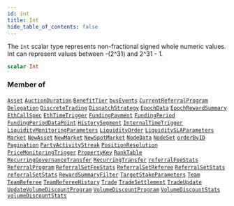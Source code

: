 ```yaml
---
id: int
title: Int
hide_table_of_contents: false
---
```








The `Int` scalar type represents non-fractional signed whole numeric values. Int can represent values between -(2^31) and 2^31 - 1.

```graphql
scalar Int
```




### Member of

[`Asset`](/testnet/api/graphql/objects/asset)  <Badge class="secondary" text="object"/><Bullet />[`AuctionDuration`](/testnet/api/graphql/objects/auction-duration)  <Badge class="secondary" text="object"/><Bullet />[`BenefitTier`](/testnet/api/graphql/objects/benefit-tier)  <Badge class="secondary" text="object"/><Bullet />[`busEvents`](/testnet/api/graphql/subscriptions/bus-events)  <Badge class="secondary" text="subscription"/><Bullet />[`CurrentReferralProgram`](/testnet/api/graphql/objects/current-referral-program)  <Badge class="secondary" text="object"/><Bullet />[`Delegation`](/testnet/api/graphql/objects/delegation)  <Badge class="secondary" text="object"/><Bullet />[`DiscreteTrading`](/testnet/api/graphql/objects/discrete-trading)  <Badge class="secondary" text="object"/><Bullet />[`DispatchStrategy`](/testnet/api/graphql/objects/dispatch-strategy)  <Badge class="secondary" text="object"/><Bullet />[`EpochData`](/testnet/api/graphql/objects/epoch-data)  <Badge class="secondary" text="object"/><Bullet />[`EpochRewardSummary`](/testnet/api/graphql/objects/epoch-reward-summary)  <Badge class="secondary" text="object"/><Bullet />[`EthCallSpec`](/testnet/api/graphql/objects/eth-call-spec)  <Badge class="secondary" text="object"/><Bullet />[`EthTimeTrigger`](/testnet/api/graphql/objects/eth-time-trigger)  <Badge class="secondary" text="object"/><Bullet />[`FundingPayment`](/testnet/api/graphql/objects/funding-payment)  <Badge class="secondary" text="object"/><Bullet />[`FundingPeriod`](/testnet/api/graphql/objects/funding-period)  <Badge class="secondary" text="object"/><Bullet />[`FundingPeriodDataPoint`](/testnet/api/graphql/objects/funding-period-data-point)  <Badge class="secondary" text="object"/><Bullet />[`HistorySegment`](/testnet/api/graphql/objects/history-segment)  <Badge class="secondary" text="object"/><Bullet />[`InternalTimeTrigger`](/testnet/api/graphql/objects/internal-time-trigger)  <Badge class="secondary" text="object"/><Bullet />[`LiquidityMonitoringParameters`](/testnet/api/graphql/objects/liquidity-monitoring-parameters)  <Badge class="secondary" text="object"/><Bullet />[`LiquidityOrder`](/testnet/api/graphql/objects/liquidity-order)  <Badge class="secondary" text="object"/><Bullet />[`LiquiditySLAParameters`](/testnet/api/graphql/objects/liquidity-slaparameters)  <Badge class="secondary" text="object"/><Bullet />[`Market`](/testnet/api/graphql/objects/market)  <Badge class="secondary" text="object"/><Bullet />[`NewAsset`](/testnet/api/graphql/objects/new-asset)  <Badge class="secondary" text="object"/><Bullet />[`NewMarket`](/testnet/api/graphql/objects/new-market)  <Badge class="secondary" text="object"/><Bullet />[`NewSpotMarket`](/testnet/api/graphql/objects/new-spot-market)  <Badge class="secondary" text="object"/><Bullet />[`NodeData`](/testnet/api/graphql/objects/node-data)  <Badge class="secondary" text="object"/><Bullet />[`NodeSet`](/testnet/api/graphql/objects/node-set)  <Badge class="secondary" text="object"/><Bullet />[`orderByID`](/testnet/api/graphql/queries/order-by-id)  <Badge class="secondary" text="query"/><Bullet />[`Pagination`](/testnet/api/graphql/inputs/pagination)  <Badge class="secondary" text="input"/><Bullet />[`PartyActivityStreak`](/testnet/api/graphql/objects/party-activity-streak)  <Badge class="secondary" text="object"/><Bullet />[`PositionResolution`](/testnet/api/graphql/objects/position-resolution)  <Badge class="secondary" text="object"/><Bullet />[`PriceMonitoringTrigger`](/testnet/api/graphql/objects/price-monitoring-trigger)  <Badge class="secondary" text="object"/><Bullet />[`PropertyKey`](/testnet/api/graphql/objects/property-key)  <Badge class="secondary" text="object"/><Bullet />[`RankTable`](/testnet/api/graphql/objects/rank-table)  <Badge class="secondary" text="object"/><Bullet />[`RecurringGovernanceTransfer`](/testnet/api/graphql/objects/recurring-governance-transfer)  <Badge class="secondary" text="object"/><Bullet />[`RecurringTransfer`](/testnet/api/graphql/objects/recurring-transfer)  <Badge class="secondary" text="object"/><Bullet />[`referralFeeStats`](/testnet/api/graphql/queries/referral-fee-stats)  <Badge class="secondary" text="query"/><Bullet />[`ReferralProgram`](/testnet/api/graphql/objects/referral-program)  <Badge class="secondary" text="object"/><Bullet />[`ReferralSetFeeStats`](/testnet/api/graphql/objects/referral-set-fee-stats)  <Badge class="secondary" text="object"/><Bullet />[`ReferralSetReferee`](/testnet/api/graphql/objects/referral-set-referee)  <Badge class="secondary" text="object"/><Bullet />[`ReferralSetStats`](/testnet/api/graphql/objects/referral-set-stats)  <Badge class="secondary" text="object"/><Bullet />[`referralSetStats`](/testnet/api/graphql/queries/referral-set-stats)  <Badge class="secondary" text="query"/><Bullet />[`RewardSummaryFilter`](/testnet/api/graphql/inputs/reward-summary-filter)  <Badge class="secondary" text="input"/><Bullet />[`TargetStakeParameters`](/testnet/api/graphql/objects/target-stake-parameters)  <Badge class="secondary" text="object"/><Bullet />[`Team`](/testnet/api/graphql/objects/team)  <Badge class="secondary" text="object"/><Bullet />[`TeamReferee`](/testnet/api/graphql/objects/team-referee)  <Badge class="secondary" text="object"/><Bullet />[`TeamRefereeHistory`](/testnet/api/graphql/objects/team-referee-history)  <Badge class="secondary" text="object"/><Bullet />[`Trade`](/testnet/api/graphql/objects/trade)  <Badge class="secondary" text="object"/><Bullet />[`TradeSettlement`](/testnet/api/graphql/objects/trade-settlement)  <Badge class="secondary" text="object"/><Bullet />[`TradeUpdate`](/testnet/api/graphql/objects/trade-update)  <Badge class="secondary" text="object"/><Bullet />[`UpdateVolumeDiscountProgram`](/testnet/api/graphql/objects/update-volume-discount-program)  <Badge class="secondary" text="object"/><Bullet />[`VolumeDiscountProgram`](/testnet/api/graphql/objects/volume-discount-program)  <Badge class="secondary" text="object"/><Bullet />[`VolumeDiscountStats`](/testnet/api/graphql/objects/volume-discount-stats)  <Badge class="secondary" text="object"/><Bullet />[`volumeDiscountStats`](/testnet/api/graphql/queries/volume-discount-stats)  <Badge class="secondary" text="query"/>



